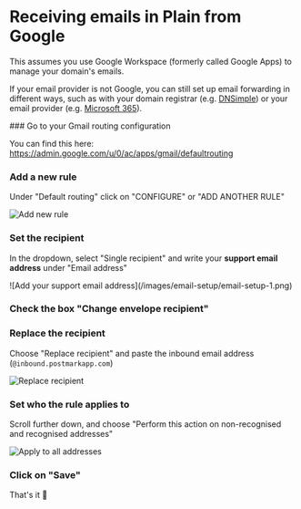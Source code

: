 
# Receiving emails in Plain from Google

<Callout type="info" emoji="️👉">
This assumes you use Google Workspace (formerly called Google Apps) to manage your domain's emails.

If your email provider is not Google, you can still set up email forwarding in different ways, such as with your domain registrar (e.g. [DNSimple](https://support.dnsimple.com/articles/email-forwarding/)) or your email provider (e.g. [Microsoft 365](https://learn.microsoft.com/en-us/microsoft-365/admin/email/configure-email-forwarding)).

</Callout>

<Steps>
### Go to your Gmail routing configuration
 
You can find this here: https://admin.google.com/u/0/ac/apps/gmail/defaultrouting
 
### Add a new rule

Under "Default routing" click on "CONFIGURE" or "ADD ANOTHER RULE"

<ImageContainer>![Add new rule](/images/email-setup/email-setup-0.png)</ImageContainer>

### Set the recipient

In the dropdown, select "Single recipient" and write your **support email address** under "Email address"

<ImageContainer>
  ![Add your support email address](/images/email-setup/email-setup-1.png)
</ImageContainer>

### Check the box "Change envelope recipient"

### Replace the recipient

Choose "Replace recipient" and paste the inbound email address (`@inbound.postmarkapp.com`)

<ImageContainer>![Replace recipient](/images/email-setup/email-setup-2.png)</ImageContainer>

### Set who the rule applies to

Scroll further down, and choose "Perform this action on non-recognised and recognised addresses"

<ImageContainer>![Apply to all addresses](/images/email-setup/email-setup-3.png)</ImageContainer>

### Click on "Save"

That's it 💅

</Steps>
